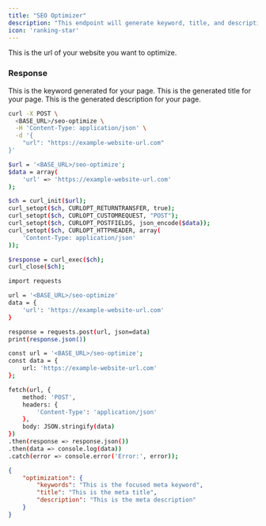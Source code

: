 ```yaml
---
title: "SEO Optimizer"
description: "This endpoint will generate keyword, title, and description for your specified url."
icon: 'ranking-star'
---
```


<ParamField body="url" type="string">
    This is the url of your website you want to optimize.
</ParamField>

### Response

<ResponseField name="keyword" type="string">
    This is the keyword generated for your page.
</ResponseField>

<ResponseField name="title" type="string">
    This is the generated title for your page.
</ResponseField>

<ResponseField name="description" type="string">
    This is the generated description for your page.
</ResponseField>


<RequestExample>

```bash cURL
curl -X POST \
  <BASE_URL>/seo-optimize \
  -H 'Content-Type: application/json' \
  -d '{
    "url": "https://example-website-url.com"
}'

```

```bash PHP
$url = '<BASE_URL>/seo-optimize';
$data = array(
    'url' => 'https://example-website-url.com'
);

$ch = curl_init($url);
curl_setopt($ch, CURLOPT_RETURNTRANSFER, true);
curl_setopt($ch, CURLOPT_CUSTOMREQUEST, "POST");
curl_setopt($ch, CURLOPT_POSTFIELDS, json_encode($data));
curl_setopt($ch, CURLOPT_HTTPHEADER, array(
    'Content-Type: application/json'
));

$response = curl_exec($ch);
curl_close($ch);

```

```bash Python
import requests

url = '<BASE_URL>/seo-optimize'
data = {
    'url': 'https://example-website-url.com'
}

response = requests.post(url, json=data)
print(response.json())

```

```bash JavaScript
const url = '<BASE_URL>/seo-optimize';
const data = {
    url: 'https://example-website-url.com'
};

fetch(url, {
    method: 'POST',
    headers: {
        'Content-Type': 'application/json'
    },
    body: JSON.stringify(data)
})
.then(response => response.json())
.then(data => console.log(data))
.catch(error => console.error('Error:', error));

```


</RequestExample>

<ResponseExample>

```json Example Response
{
	"optimization": {
        "keywords": "This is the focused meta keyword",
        "title": "This is the meta title",
		"description": "This is the meta description"	
    }
}
```

</ResponseExample>

&nbsp;
#
&nbsp;
#
&nbsp;